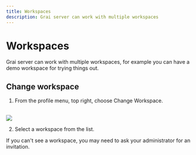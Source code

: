 ```yaml
---
title: Workspaces
description: Grai server can work with multiple workspaces
---
```



# Workspaces

Grai server can work with multiple workspaces, for example you can have a demo workspace for trying things out.

## Change workspace

1. From the profile menu, top right, choose Change Workspace.

<br />
<Image
  src="/images/docs/core/webapp/change-workspace.png"
  height={600}
  width={400}
/>

2. Select a workspace from the list.

<Callout type="info" emoji="ℹ️">
  If you can't see a workspace, you may need to ask your administrator for an
  invitation.
</Callout>
